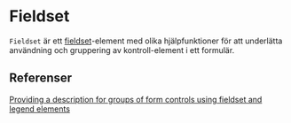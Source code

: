 

<Meta of={FieldsetStories} />

<Primary />
<Controls />

# Fieldset

`Fieldset` är ett [fieldset](https://developer.mozilla.org/en-US/docs/Web/HTML/Element/fieldset)-element med olika hjälpfunktioner för att underlätta användning och gruppering av kontroll-element i ett formulär.

## Referenser

[Providing a description for groups of form controls using fieldset and legend elements](https://www.w3.org/WAI/WCAG21/Techniques/html/H71)